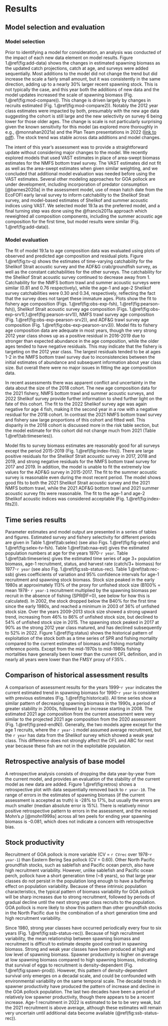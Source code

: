 # Results
## Model selection and evaluation
### Model selection
Prior to identifying a model for consideration, an analysis was
conducted of the impact of each new data element on model
results. Figure 1.\@ref(fig:add-data) shows the changes in
estimated spawning biomass as the updated catch projections,
catch at age, and surveys were added sequentially. Most additions
to the model did not change the trend but did increase the scale
a fairly small amount, but it was consistently in the same
direction, adding up to a nearly 30% larger recent spawning
stock. This is not typically the case, and this year both the
additions of new data and the model updates increased the scale
of spawning biomass (Fig. 1.\@ref(fig:mod-compare)). This change
is driven largely by changes in recruits estimated
(Fig. 1.\@ref(fig:mod-compare2)). Notably the 2012 year class
estimates were impacted by both, presumably with the new age data
suggesting the cohort is still large and the new selectivity on
survey 6 being lower for those older ages. The change is scale is
not particularly surprising given the known sensitivity for this
model (as explored more thoroughly in e.g., @monnahan2021a) and
the Plan Team presentations in 2022 ([link to
pdf](https://meetings.npfmc.org/CommentReview/DownloadFile?p=7df129bb-16cb-4dba-a4d5-a160c31d087e.pdf&fileName=GOA%20pollock%20model%20updates.pdf)).
The stock trend was stable across data additions and model
changes.

The intent of this year's assessment was to provide a
straightforward update without considering major changes to the
model. We recently explored models that used VAST estimates in
place of area-swept biomass estimates for the NMFS bottom trawl
survey. The VAST estimates did not fit as well as the area-swept
estimates when given similar weighting, and we concluded that
additional model evaluation was needed before using the VAST
estimates. Several other modeling approaches for GOA pollock are
under development, including incorporation of predator
consumption [@barnes2020a] in the assessment model, use of mean
hatch date from the EcoFOFI early larval survey to inform
catchability to the Shelikof Strait survey, and model-based
estimates of Shelikof and summer acoustic indices using VAST. We
selected model 19.1a as the preferred model, and a final turning
step was done using the @francis2011a approach which reweighted
all composition components, including the summer acoustic age
composition for the first time, but model results were similar
(Fig. 1.\@ref(fig:add-data)).

### Model evaluation
The fit of model 19.1a to age composition data was evaluated
using plots of observed and predicted age composition and
residual plots. Figure 1.\@ref(fig:tv-q) shows the estimates of
time-varying catchability for the Shelikof Strait acoustic survey
and the ADF&G crab/groundfish survey, as well as the constant
catchabilities for the other surveys. The catchability for the
Shelikof Strait acoustic survey continued to decrease away
from 1. Catchability for the NMFS bottom trawl and summer
acoustic surveys were similar (0.81 and 0.76 respectively), while
the age-1 and age-2 Shelikof survey catchabilities were 0.30 and
0.34, respectively, reflecting the fact that the survey does not
target these immature ages. Plots show the fit to fishery age
composition (Figs. 1.\@ref(fig:obs-exp-fsh),
1.\@ref(fig:pearson-fsh)), Shelikof Strait acoustic survey age
composition
(Figs. 1.\@ref(fig:obs-exp-srv1),1.\@ref(fig:pearson-srv1)), NMFS
trawl survey age composition
(Fig. 1.\@ref(fig:obs-exp-pearson-srv2)), and ADF&G trawl survey
age composition (Fig. 1.\@ref(fig:obs-exp-pearson-srv3)). Model
fits to fishery age composition data are adequate in most years,
though the very strong 2012 year class shows up as a positive
residual in 2016-2019 due to stronger than expected abundance in
the age composition, while the older ages tended to have negative
residuals. This may indicate that the fishery is targeting on the
2012 year class. The largest residuals tended to be at ages 1-2
in the NMFS bottom trawl survey due to inconsistencies between
the initial estimates of abundance and subsequent information
about year class size. But overall there were no major issues in
fitting the age composition data.

In recent assessments there was apparent conflict and uncertainty
in the data about the size of the 2018 cohort. The new age
composition data for the 2021 fishery, NMFS bottom trawl and
summer acoustic surveys, and 2022 Shelikof survey provide further
information to shed further light on the fate of this cohort. The
fit to the 2022 Shelikof survey age was again negative for age 4
fish, making it the second year in a row with a negative residual
for the 2018 cohort. In contrast the 2021 NMFS bottom trawl
survey and fishery saw large proportions of this cohort and
fitted well. This disparity in the 2018 cohort is discussed more
in the risk table section, but the model estimate for this cohort
did not change much from 2021 (Table 1.\@ref(tab:timeseries)).

Model fits to survey biomass estimates are reasonably good for
all surveys except the period 2015-2019
(Fig. 1.\@ref(fig:index-fits)). There are large positive
residuals for the Shelikof Strait acoustic survey in 2017, 2018
and 2019, and strong negative residuals for the NMFS bottom trawl
survey for 2017 and 2019. In addition, the model is unable to fit
the extremely low values for the ADF&G survey in 2015-2017. The
fit to the summer acoustic survey is reasonable even during the
most recent period. The model shows good fits to both the 2021
Shelikof Strait acoustic survey and the 2021 NMFS bottom trawl,
while the 2021 ADF&G bottom trawl and 2021 summer acoustic survey
fits were reasonable. The fit to the age-1 and age-2 Shelikof
acoustic indices was considered acceptable
(Fig. 1.\@ref(fig:index-fits2)).

## Time series results
Parameter estimates and model output are presented in a series of
tables and figures. Estimated survey and fishery selectivity for
different periods are given in Table 1.\@ref(tab:selex) (see also
Figs. 1.\@ref(fig:fig-selex) and 1.\@ref(fig:selex-tv-fsh). Table
1.\@ref(tab:naa-est) gives the estimated population numbers at
age for the years 1970-`r year`. Table 1.\@ref(tab:timeseries)
gives the estimated time series of age 3+ population biomass,
age-1 recruitment, status, and harvest rate (catch/3+ biomass)
for 1977-`r year` (see also
Fig. 1.\@ref(fig:ssb-status-rec). Table 1.\@ref(tab:rec-ssb)
gives coefficients of variation and 95% confidence intervals for
age-1 recruitment and spawning stock biomass. Stock size peaked
in the early 1980s at approximately 113% of the proxy for
unfished stock size (B100% = mean 1978- `r year-1` recruitment
multiplied by the spawning biomass per recruit in the absence of
fishing (SPR@F=0), see below for how this is calculated). In
2002, the stock dropped below the B40% for the first time since
the early 1980s, and reached a minimum in 2003 of 36% of unfished
stock size. Over the years 2009-2013 stock size showed a strong
upward trend, increasing from 46% to 86% of unfished stock size,
but declined to 54% of unfished stock size in 2015. The spawning
stock peaked in 2017 at 90% as the strong 2012 year class
matured, and has declined subsequently to 52% in 2022. Figure
1.\@ref(fig:status) shows the historical pattern of exploitation
of the stock both as a time series of SPR and fishing mortality
compared to the current estimates of biomass and fishing
mortality reference points. Except from the mid-1970s to
mid-1980s fishing mortalities have generally been lower than the
current OFL definition, and in nearly all years were lower than
the FMSY proxy of F35% .

## Comparison of historical assessment results

A comparison of assessment results for the years 1999-`r year`
indicates the current estimated trend in spawning biomass for
1990-`r year` is consistent with previous estimates
(Fig. 1.\@ref(fig:historical)). All time series show a similar
pattern of decreasing spawning biomass in the 1990s, a period of
greater stability in 2000s, followed by an increase starting
in 2008. The estimated 2021 age composition from the current
assessment were very similar to the projected 2021 age
composition from the 2020 assessment
(Fig. 1.\@ref(fig:pred-endN)). Generally, the two models agree
except for the age 1 recruits, where the `r year-1` model assumed
average recruitment, but the `r year` has data from the Shelikof
survey which showed a weak year class. This difference does not
strongly affect the OFL and ABC for next year because these fish
are not in the exploitable population.

## Retrospective analysis of base model
A retrospective analysis consists of dropping the data
year-by-year from the current model, and provides an evaluation
of the stability of the current model as new data are
added. Figure 1.\@ref(fig:retros) shows a retrospective plot with
data sequentially removed back to `r year-10`. The range of
errors in the estimates of spawning biomass (if the current
assessment is accepted as truth) is -28% to 17%, but usually the
errors are much smaller (median absolute error is 15%). There is
relatively minor positive retrospective pattern to errors in the
assessment, and the revised Mohn’s $\rho$ [@mohn1999a] across all
ten peels for ending year spawning biomass is -0.081, which does
not indicate a concern with retrospective bias.

## Stock productivity

Recruitment of GOA pollock is more variable (CV = `r CVrec`
over 1978-`r year-1`) than Eastern Bering Sea pollock (CV =
0.60). Other North Pacific groundfish stocks, such as sablefish
and Pacific ocean perch, also have high recruitment
variability. However, unlike sablefish and Pacific ocean perch,
pollock have a short generation time (~8 years), so that large
year classes do not persist in the population long enough to have
a buffering effect on population variability. Because of these
intrinsic population characteristics, the typical pattern of
biomass variability for GOA pollock will be sharp increases due
to strong recruitment, followed by periods of gradual decline
until the next strong year class recruits to the population. GOA
pollock is more likely to show this pattern than other groundfish
stocks in the North Pacific due to the combination of a short
generation time and high recruitment variability.

Since 1980, strong year classes have occurred periodically every
four to six years (Fig. 1.\@ref(fig:ssb-status-rec)). Because of
high recruitment variability, the mean relationship between
spawning biomass and recruitment is difficult to estimate despite
good contrast in spawning biomass. Strong and weak year classes
have been produced at high and low level of spawning
biomass. Spawner productivity is higher on average at low
spawning biomass compared to high spawning biomass, indicating
that survival of eggs to recruitment is density-dependent
(Fig. 1.\@ref(fig:spawn-prod)). However, this pattern of
density-dependent survival only emerges on a decadal scale, and
could be confounded with environmental variability on the same
temporal scale. The decadal trends in spawner productivity have
produced the pattern of increase and decline in the GOA pollock
population. The last two decades have been a period of relatively
low spawner productivity, though there appears to be a recent
increase. Age-1 recruitment in 2022 is estimated to be to
be very weak, but the 2021 recruitment is above average, although
these estimates will remain very uncertain until additional data
become available (\@ref(fig:ssb-status-rec)).
